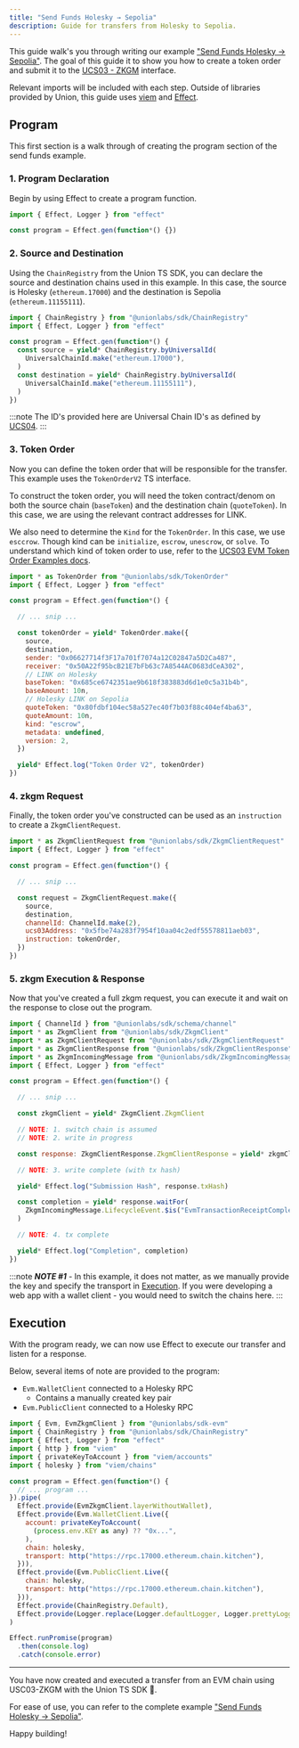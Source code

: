 ```yaml
---
title: "Send Funds Holesky → Sepolia"
description: Guide for transfers from Holesky to Sepolia.
---
```


This guide walk's you through writing our example ["Send Funds Holesky -> Sepolia"](/integrations/typescript/examples/evm/send-funds-holesky-to-sepolia/). The goal of this guide it to show you how to create a token order and submit it to the [UCS03 - ZKGM](/ucs/04) interface.

Relevant imports will be included with each step. Outside of libraries provided by Union, this guide uses [viem](https://viem.sh/) and [Effect](https://effect.website/).

## Program

This first section is a walk through of creating the program section of the send funds example.

### 1. Program Declaration

Begin by using Effect to create a program function.

```js
import { Effect, Logger } from "effect"

const program = Effect.gen(function*() {})
```

### 2. Source and Destination

Using the `ChainRegistry` from the Union TS SDK, you can declare the source and destination chains used in this example. In this case, the source is Holesky (`ethereum.17000`) and the destination is Sepolia (`ethereum.11155111`).

```js
import { ChainRegistry } from "@unionlabs/sdk/ChainRegistry"
import { Effect, Logger } from "effect"

const program = Effect.gen(function*() {
  const source = yield* ChainRegistry.byUniversalId(
    UniversalChainId.make("ethereum.17000"),
  )
  const destination = yield* ChainRegistry.byUniversalId(
    UniversalChainId.make("ethereum.11155111"),
  )
})
```

:::note
The ID's provided here are Universal Chain ID's as defined by [UCS04](/ucs/04).
:::

### 3. Token Order

Now you can define the token order that will be responsible for the transfer. This example uses the `TokenOrderV2` TS interface.

To construct the token order, you will need the token contract/denom on both the source chain (`baseToken`) and the destination chain (`quoteToken`). In this case, we are using the relevant contract addresses for LINK.

We also need to determine the `Kind` for the `TokenOrder`. In this case, we use `esccrow`. Though kind can be `initialize`, `escrow`, `unescrow`, or `solve`. To understand which kind of token order to use, refer to the [UCS03 EVM Token Order Examples docs](/ucs/03/#evm-token-order-examples).

```js
import * as TokenOrder from "@unionlabs/sdk/TokenOrder"
import { Effect, Logger } from "effect"

const program = Effect.gen(function*() {

  // ... snip ...

  const tokenOrder = yield* TokenOrder.make({
    source,
    destination,
    sender: "0x06627714f3F17a701f7074a12C02847a5D2Ca487",
    receiver: "0x50A22f95bcB21E7bFb63c7A8544AC0683dCeA302",
    // LINK on Holesky
    baseToken: "0x685ce6742351ae9b618f383883d6d1e0c5a31b4b",
    baseAmount: 10n,
    // Holesky LINK on Sepolia
    quoteToken: "0x80fdbf104ec58a527ec40f7b03f88c404ef4ba63",
    quoteAmount: 10n,
    kind: "escrow",
    metadata: undefined,
    version: 2,
  })

  yield* Effect.log("Token Order V2", tokenOrder)
})
```

### 4. zkgm Request

Finally, the token order you've constructed can be used as an `instruction` to create a `ZkgmClientRequest`.

```js
import * as ZkgmClientRequest from "@unionlabs/sdk/ZkgmClientRequest"
import { Effect, Logger } from "effect"

const program = Effect.gen(function*() {

  // ... snip ...

  const request = ZkgmClientRequest.make({
    source,
    destination,
    channelId: ChannelId.make(2),
    ucs03Address: "0x5fbe74a283f7954f10aa04c2edf55578811aeb03",
    instruction: tokenOrder,
  })
})
```

### 5. zkgm Execution & Response

Now that you've created a full zkgm request, you can execute it and wait on the response to close out the program.

```js
import { ChannelId } from "@unionlabs/sdk/schema/channel"
import * as ZkgmClient from "@unionlabs/sdk/ZkgmClient"
import * as ZkgmClientRequest from "@unionlabs/sdk/ZkgmClientRequest"
import * as ZkgmClientResponse from "@unionlabs/sdk/ZkgmClientResponse"
import * as ZkgmIncomingMessage from "@unionlabs/sdk/ZkgmIncomingMessage"
import { Effect, Logger } from "effect"

const program = Effect.gen(function*() {

  // ... snip ...

  const zkgmClient = yield* ZkgmClient.ZkgmClient

  // NOTE: 1. switch chain is assumed
  // NOTE: 2. write in progress

  const response: ZkgmClientResponse.ZkgmClientResponse = yield* zkgmClient.execute(request)

  // NOTE: 3. write complete (with tx hash)

  yield* Effect.log("Submission Hash", response.txHash)

  const completion = yield* response.waitFor(
    ZkgmIncomingMessage.LifecycleEvent.$is("EvmTransactionReceiptComplete"),
  )

  // NOTE: 4. tx complete

  yield* Effect.log("Completion", completion)
})
```

:::note
***NOTE #1*** -
In this example, it does not matter, as we manually provide the key and specify the transport in [Execution](#execution). If you were developing a web app with a wallet client - you would need to switch the chains here.
:::

## Execution

With the program ready, we can now use Effect to execute our transfer and listen for a response.

Below, several items of note are provided to the program:

- `Evm.WalletClient` connected to a Holesky RPC
  - Contains a manually created key pair
- `Evm.PublicClient` connected to a Holesky RPC

```js
import { Evm, EvmZkgmClient } from "@unionlabs/sdk-evm"
import { ChainRegistry } from "@unionlabs/sdk/ChainRegistry"
import { Effect, Logger } from "effect"
import { http } from "viem"
import { privateKeyToAccount } from "viem/accounts"
import { holesky } from "viem/chains"

const program = Effect.gen(function*() {
  // ... program ...
}).pipe(
  Effect.provide(EvmZkgmClient.layerWithoutWallet),
  Effect.provide(Evm.WalletClient.Live({
    account: privateKeyToAccount(
      (process.env.KEY as any) ?? "0x...",
    ),
    chain: holesky,
    transport: http("https://rpc.17000.ethereum.chain.kitchen"),
  })),
  Effect.provide(Evm.PublicClient.Live({
    chain: holesky,
    transport: http("https://rpc.17000.ethereum.chain.kitchen"),
  })),
  Effect.provide(ChainRegistry.Default),
  Effect.provide(Logger.replace(Logger.defaultLogger, Logger.prettyLoggerDefault)),
)

Effect.runPromise(program)
  .then(console.log)
  .catch(console.error)
```

---

You have now created and executed a transfer from an EVM chain using USC03-ZKGM with the Union TS SDK 🎉.

For ease of use, you can refer to the complete example ["Send Funds Holesky -> Sepolia"](/integrations/typescript/examples/evm/send-funds-holesky-to-sepolia/).

Happy building!
